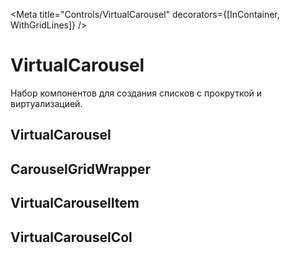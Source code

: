 



<Meta title="Controls/VirtualCarousel" decorators={[InContainer, WithGridLines]} />

# VirtualCarousel
Набор компонентов для создания списков с прокруткой и виртуализацией.

## VirtualCarousel
<Description of={VirtualCarousel} />
<ArgsTable of={VirtualCarousel} exclude={["forwardedAs", "as"]} />

## CarouselGridWrapper
<Description of={CarouselGridWrapper} />

## VirtualCarouselItem
<Description of={VirtualCarouselItem} />
<ArgsTable of={VirtualCarouselItem} exclude={["forwardedAs", "as"]} />

## VirtualCarouselCol
<Description of={VirtualCarouselCol} />
<ArgsTable of={VirtualCarouselCol} exclude={["forwardedAs", "as"]} />
